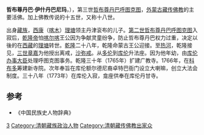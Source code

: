 '''哲布尊丹巴·伊什丹巴尼玛'''，{{bd|1756年||1773年|}}），第三世[[哲布尊丹巴呼图克图|哲布尊丹巴呼图克图]]，[[外蒙古|外蒙古]][[藏传佛教|藏传佛教]]的主要活佛。加上佛教传说的十五世，又称十八世。

出身[[藏族|藏族]]，[[西康|西康]]（[[喀木|喀木]]）[[理塘|理塘]]领主丹津衮布的儿子。[[第二世哲布尊丹巴呼图克图|第二世哲布尊丹巴呼图克图]]入寂后，[[乾隆帝|乾隆帝]]怕[[喀尔喀|喀尔喀]]王公因为争献灵童纷争，防止哲布尊丹巴权力过重，决定以後的在[[西藏|西藏]]的[[理塘|理塘]]转世。[[乾隆|乾隆]]二十八年，乾隆命蒙古王公迎接。至[[热河|热河]]，乾隆接见，[[三世章嘉|三世章嘉]]为他授出离戒，[[沙弥戒|沙弥戒]]。从[[多伦|多伦]]到[[库伦|库伦]]升法座。因为他年幼，由[[库伦办事大臣|库伦办事大臣]]处理呼图克图事务。乾隆三十年（1765年）扩建广教寺。1766年，在[[科布多|科布多]]筹建新寺院。次年奉旨在库伦额尔德尼裔卓特巴衙门设立大喇嘛，创立大法会制度。三十八年（1773年）在库伦入寂，龛座供奉在库伦丹甘寺。

== 参考 ==
*《中国民族史人物辞典》
{{Jebtsundamba Khutuktus}}
[[Category:哲布尊丹巴呼图克图|3]]
[[Category:清朝藏族政治人物|Category:清朝藏族政治人物]]
[[Category:清朝藏传佛教出家众|Category:清朝藏传佛教出家众]]